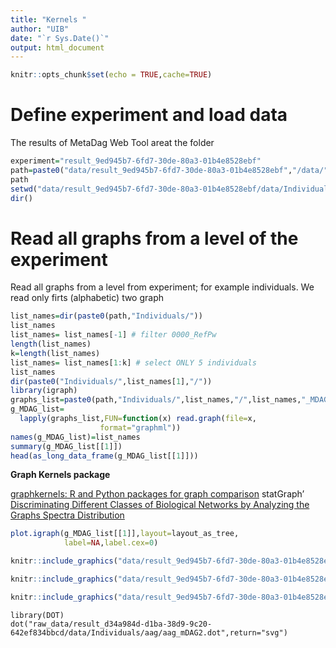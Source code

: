 ```yaml
---
title: "Kernels "
author: "UIB"
date: "`r Sys.Date()`"
output: html_document
---
```


```r
knitr::opts_chunk$set(echo = TRUE,cache=TRUE)
```

# Define experiment and load data

The results of MetaDag Web Tool areat the folder

```r
experiment="result_9ed945b7-6fd7-30de-80a3-01b4e8528ebf"
path=paste0("data/result_9ed945b7-6fd7-30de-80a3-01b4e8528ebf","/data/")
path
setwd("data/result_9ed945b7-6fd7-30de-80a3-01b4e8528ebf/data/Individuals/")
dir()
```

# Read all graphs from a level of the experiment

Read all graphs from a level from experiment; for example individuals. We read only firts (alphabetic)  two graph

```r
list_names=dir(paste0(path,"Individuals/"))
list_names
list_names= list_names[-1] # filter 0000_RefPw
length(list_names)
k=length(list_names)
list_names= list_names[1:k] # select ONLY 5 individuals
list_names
dir(paste0("Individuals/",list_names[1],"/"))
library(igraph)
graphs_list=paste0(path,"Individuals/",list_names,"/",list_names,"_MDAG.graphml")
g_MDAG_list=
  lapply(graphs_list,FUN=function(x) read.graph(file=x,
                    format="graphml"))
names(g_MDAG_list)=list_names
summary(g_MDAG_list[[1]])
head(as_long_data_frame(g_MDAG_list[[1]]))

```


**Graph Kernels package**

[graphkernels: R and Python packages for graph comparison](https://academic.oup.com/bioinformatics/article/34/3/530/4209994?login=true)
statGraph’
[Discriminating Different Classes of Biological Networks by Analyzing the Graphs Spectra Distribution](https://journals.plos.org/plosone/article?id=10.1371/journal.pone.0049949)

```r
plot.igraph(g_MDAG_list[[1]],layout=layout_as_tree,
            label=NA,label.cex=0)
```


```r
knitr::include_graphics("data/result_9ed945b7-6fd7-30de-80a3-01b4e8528ebf/data/Individuals/cang/cang_mDAG.svg")
```

```r
knitr::include_graphics("data/result_9ed945b7-6fd7-30de-80a3-01b4e8528ebf/data/Individuals/cang/cang_mDAG_essential.svg")
```

```r
knitr::include_graphics("data/result_9ed945b7-6fd7-30de-80a3-01b4e8528ebf/data/Individuals/cang/cang_RC.svg")
```


```
library(DOT)
dot("raw_data/result_d34a984d-d1ba-38d9-9c20-642ef834bbcd/data/Individuals/aag/aag_mDAG2.dot",return="svg")
```





